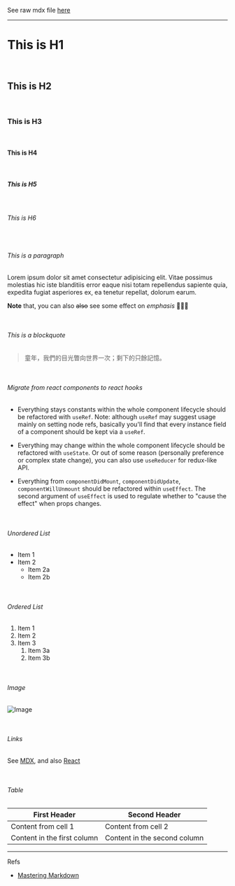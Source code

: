 See raw mdx file [here](https://raw.githubusercontent.com/donrsh/react-ts-lib-template/master/src/start/MDXComponents.mdx)

---

# This is H1

<br />

## This is H2

<br />

### This is H3

<br />

#### This is H4

<br />

##### This is H5

<br />

###### This is H6

<br />

###### This is a paragraph

Lorem ipsum dolor sit amet consectetur adipisicing elit. Vitae possimus molestias hic iste blanditiis error eaque nisi totam repellendus sapiente quia, expedita fugiat asperiores ex, ea tenetur repellat, dolorum earum.

**Note** that, you can also ~~also~~ see some effect on _emphasis_ 🙂🙂🙂

<br />

###### This is a blockquote

> 童年，我們的目光瞥向世界一次；剩下的只餘記憶。

<br />

###### Migrate from react components to react hooks

- Everything stays constants within the whole component lifecycle should be refactored with `useRef`. Note: although `useRef` may suggest usage mainly on setting node refs, basically you'll find that every instance field of a component should be kept via a `useRef`.

- Everything may change within the whole component lifecycle should be refactored with `useState`. Or out of some reason (personally preference or complex state change), you can also use `useReducer` for redux-like API.

- Everything from `componentDidMount`, `componentDidUpdate`, `componentWillUnmount` should be refactored within `useEffect`. The second argument of `useEffect` is used to regulate whether to "cause the effect" when props changes.

<br />

###### Unordered List

- Item 1
- Item 2
  - Item 2a
  - Item 2b

<br />

###### Ordered List

1. Item 1
1. Item 2
1. Item 3
   1. Item 3a
   1. Item 3b

<br />

###### Image

![Image](https://cdn.pixabay.com/photo/2015/05/15/14/47/computer-768696_1280.jpg)

<br />

###### Links

See [MDX](https://mdxjs.com/getting-started), and also [React](https://reactjs.org/)

<br />

###### Table

| First Header                | Second Header                |
| --------------------------- | ---------------------------- |
| Content from cell 1         | Content from cell 2          |
| Content in the first column | Content in the second column |

---

Refs

- [Mastering Markdown](https://guides.github.com/features/mastering-markdown/)
